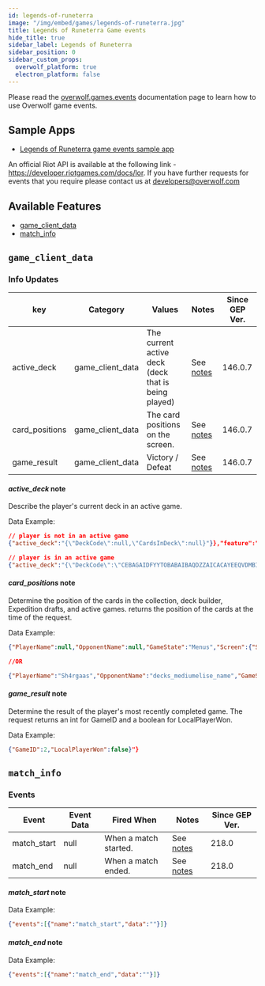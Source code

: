 ```yaml
---
id: legends-of-runeterra
image: "/img/embed/games/legends-of-runeterra.jpg"
title: Legends of Runeterra Game events
hide_title: true
sidebar_label: Legends of Runeterra
sidebar_position: 0
sidebar_custom_props:
  overwolf_platform: true
  electron_platform: false
---
```


<!-- GENERATED USING /scripts/generate.js -->

<head>
  <meta name="keywords" content="API for Legends of Runeterra, Legends of Runeterra API, SDK for Legends of Runeterra, Legends of Runeterra SDK"/>
</head>

<GameInfo gameId={21620} page="docs" />

Please read the [overwolf.games.events](../events) documentation page to learn how to use Overwolf game events.

## Sample Apps
* [Legends of Runeterra game events sample app](https://github.com/overwolf/events-sample-apps)

An official Riot API is available at the following link - https://developer.riotgames.com/docs/lor.
If you have further requests for events that you require please contact us at developers@overwolf.com

## Available Features

* [game_client_data](#game_client_data)
* [match_info](#match_info)

## `game_client_data`

### Info Updates

key            | Category         | Values                               | Notes                            | Since GEP Ver. |
-------------- | -----------------| ------------------------------------ | -------------------------------- | -------------  | 
active_deck    | game_client_data | The current active deck (deck that is being played) | See [notes](#active_deck-note)   | 146.0.7 |
card_positions | game_client_data | The card positions on the screen.    | See [notes](#card_positions-note)|   146.0.7      |
game_result    | game_client_data | Victory / Defeat                     | See [notes](#game_result-note)   |   146.0.7      |

#### *active_deck* note

Describe the player's current deck in an active game.

Data Example:

```json
// player is not in an active game
{"active_deck":"{\"DeckCode\":null,\"CardsInDeck\":null}"}},"feature":"game_client_data"}

// player is in an active game
{"active_deck":"{\"DeckCode\":\"CEBAGAIDFYYTOBABAIBAQDZZAICACAYEEQVDMBIBAIFQYJBFHAAQCAICEE\",\"CardsInDeck\":{\"01NX046\":3,\"01NX049\":3,\"01NX055\":3,\"01IO002\":3,\"01IO008\":3,\"01IO015\":3,\"01IO057\":3,\"01NX004\":2,\"01NX036\":2,\"01NX042\":2,\"01NX054\":2,\"01IO011\":2,\"01IO012\":2,\"01IO036\":2,\"01IO037\":2,\"01IO056\":2,\"01IO033\":1}}"}},"feature":"game_client_data"}
```

#### *card_positions* note

Determine the position of the cards in the collection, deck builder, Expedition drafts, and active games. returns the position of the cards at the time of the request.

Data Example:

```json
{"PlayerName":null,"OpponentName":null,"GameState":"Menus","Screen":{"ScreenWidth":1920,"ScreenHeight":1080},"Rectangles":[]}"}

//OR 

{"PlayerName":"Sh4rgaas","OpponentName":"decks_mediumelise_name","GameState":"InProgress","Screen":{"ScreenWidth":1920,"ScreenHeight":1080},"Rectangles":[{"CardID":1510579131,"CardCode":"face","TopLeftX":179,"TopLeftY":481,"Width":117,"Height":117,"LocalPlayer":true},{"CardID":1487329530,"CardCode":"face","TopLeftX":179,"TopLeftY":716,"Width":117,"Height":117,"LocalPlayer":false}]}"}
```

#### *game_result* note

Determine the result of the player's most recently completed game.
The request returns an int for GameID and a boolean for LocalPlayerWon.

Data Example:

```json
{"GameID":2,"LocalPlayerWon":false}"}
```

## `match_info`

### Events

Event      | Event Data  | Fired When          | Notes              | Since GEP Ver. |
-----------| ------------| ------------------- | ------------------ | --------------|
match_start |null|When a match started. |See [notes](#match_start-note)         |     218.0      | 
match_end |null|When a match ended. | See [notes](#match_end-note)        |     218.0      | 


#### *match_start* note

Data Example:

```json
{"events":[{"name":"match_start","data":""}]}
```

#### *match_end* note

Data Example:

```json
{"events":[{"name":"match_end","data":""}]}
```
